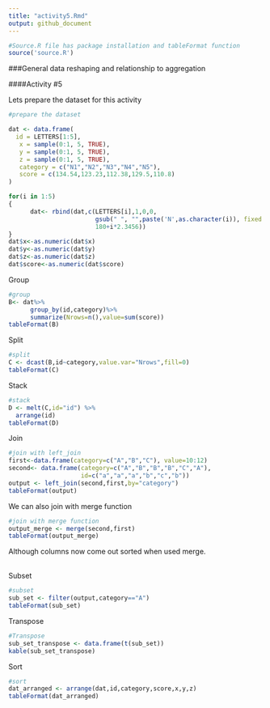 ```yaml
---
title: "activity5.Rmd"
output: github_document
---
```


```r
#Source.R file has package installation and tableFormat function 
source('source.R')
```

###General data reshaping and relationship to aggregation

####Activity #5 

Lets prepare the dataset for this activity
```r
#prepare the dataset

dat <- data.frame(
  id = LETTERS[1:5],
   x = sample(0:1, 5, TRUE),
   y = sample(0:1, 5, TRUE),
   z = sample(0:1, 5, TRUE),
   category = c("N1","N2","N3","N4","N5"),
   score = c(134.54,123.23,112.38,129.5,110.8)
)

for(i in 1:5) 
{
      dat<- rbind(dat,c(LETTERS[i],1,0,0,
                        gsub(" ", "",paste('N',as.character(i)), fixed = TRUE),
                        180+i*2.3456))
}
dat$x<-as.numeric(dat$x)
dat$y<-as.numeric(dat$y)
dat$z<-as.numeric(dat$z)
dat$score<-as.numeric(dat$score)


```

Group

```r
#group
B<- dat%>%
      group_by(id,category)%>%
      summarize(Nrows=n(),value=sum(score))
tableFormat(B)
```

Split

```r
#split
C <- dcast(B,id~category,value.var="Nrows",fill=0)
tableFormat(C)
```

Stack

```r
#stack
D <- melt(C,id="id") %>%
  arrange(id)
tableFormat(D)
```

Join

```r
#join with left_join
first<-data.frame(category=c("A","B","C"), value=10:12)
second<- data.frame(category=c("A","B","B","B","C","A"), 
                    id=c("a","a","a","b","c","b"))
output <- left_join(second,first,by="category")
tableFormat(output)
```

We can also join with merge function
```r
#join with merge function
output_merge <- merge(second,first)
tableFormat(output_merge)
```

Although columns now come out sorted when used merge.  
<br/>

Subset  

```r
#subset
sub_set <- filter(output,category=="A")
tableFormat(sub_set)
```

Transpose  

```r
#Transpose
sub_set_transpose <- data.frame(t(sub_set))
kable(sub_set_transpose)
```

Sort  

```r
#sort
dat_arranged <- arrange(dat,id,category,score,x,y,z)
tableFormat(dat_arranged)
```
